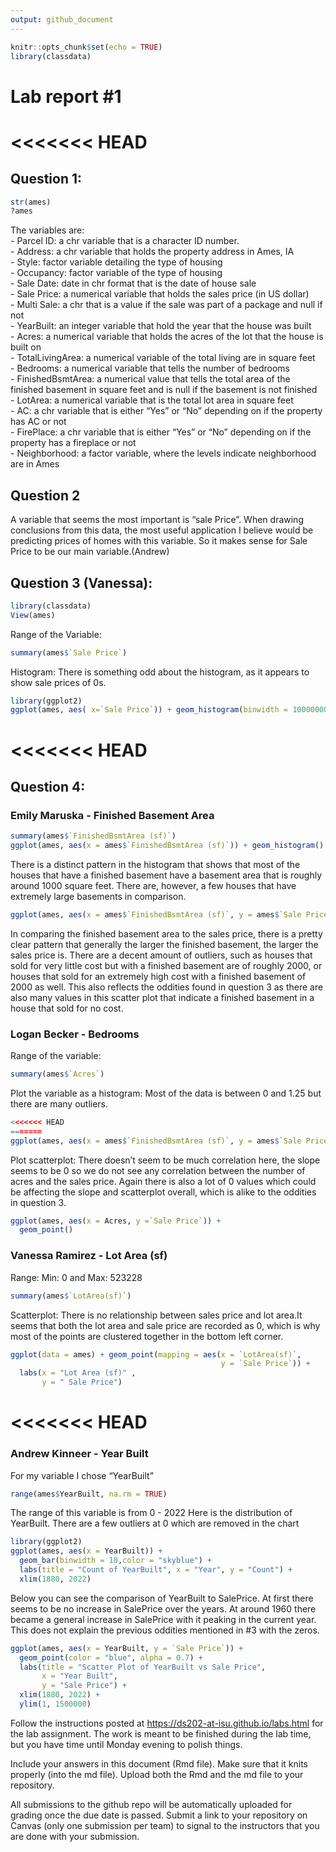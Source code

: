 ```yaml
---
output: github_document
---
```


<!-- README.md is generated from README.Rmd. Please edit the README.Rmd file -->

```r
knitr::opts_chunk$set(echo = TRUE)
library(classdata)
```

# Lab report #1

<<<<<<< HEAD
=======
## Question 1:

```r
str(ames)
?ames
```

The variables are:\
- Parcel ID: a chr variable that is a character ID number.\
- Address: a chr variable that holds the property address in Ames, IA\
- Style: factor variable detailing the type of housing\
- Occupancy: factor variable of the type of housing\
- Sale Date: date in chr format that is the date of house sale\
- Sale Price: a numerical variable that holds the sales price (in US dollar)\
- Multi Sale: a chr that is a value if the sale was part of a package and null if not\
- YearBuilt: an integer variable that hold the year that the house was built\
- Acres: a numerical variable that holds the acres of the lot that the house is built on\
- TotalLivingArea: a numerical variable of the total living are in square feet\
- Bedrooms: a numerical variable that tells the number of bedrooms\
- FinishedBsmtArea: a numerical value that tells the total area of the finished basement in square feet and is null if the basement is not finished\
- LotArea: a numerical variable that is the total lot area in square feet\
- AC: a chr variable that is either "Yes" or "No" depending on if the property has AC or not\
- FirePlace: a chr variable that is either "Yes" or "No" depending on if the property has a fireplace or not\
- Neighborhood: a factor variable, where the levels indicate neighborhood are in Ames

## Question 2

A variable that seems the most important is "sale Price". When drawing conclusions from this data, the most useful application I believe would be predicting prices of homes with this variable. So it makes sense for Sale Price to be our main variable.(Andrew)

## Question 3 (Vanessa):

```r
library(classdata)
View(ames)
```

Range of the Variable:

```r
summary(ames$`Sale Price`)
```

Histogram: There is something odd about the histogram, as it appears to show sale prices of 0s.

```r
library(ggplot2)
ggplot(ames, aes( x=`Sale Price`)) + geom_histogram(binwidth = 10000000)
```


<<<<<<< HEAD
=======
## Question 4:

### Emily Maruska - Finished Basement Area
```r
summary(ames$`FinishedBsmtArea (sf)`)
ggplot(ames, aes(x = ames$`FinishedBsmtArea (sf)`)) + geom_histogram()
```
There is a distinct pattern in the histogram that shows that most of the houses that have a finished basement have a basement area that is roughly around 1000 square feet. There are, however, a few houses that have extremely large basements in comparison.
```r
ggplot(ames, aes(x = ames$`FinishedBsmtArea (sf)`, y = ames$`Sale Price`)) + ylim(0, 1300000) + geom_point()
```  

In comparing the finished basement area to the sales price, there is a pretty clear pattern that generally the larger the finished basement, the larger the sales price is. There are a decent amount of outliers, such as houses that sold for very little cost but with a finished basement are of roughly 2000, or houses that sold for an extremely high cost with a finished basement of 2000 as well. This also reflects the oddities found in question 3 as there are also many values in this scatter plot that indicate a finished basement in a house that sold for no cost.  

### Logan Becker - Bedrooms

Range of the variable: 
```r
summary(ames$`Acres`)
```
Plot the variable as a histogram: Most of the data is between 0 and 1.25 but there are many outliers.
```r
<<<<<<< HEAD
=======
ggplot(ames, aes(x = ames$`FinishedBsmtArea (sf)`, y = ames$`Sale Price`)) + ylim(0, 1300000) + geom_point()
```  
Plot scatterplot: There doesn't seem to be much correlation here, the slope seems to be 0 so we do not see any correlation between the number of acres and the sales price. Again there is also a lot of 0 values which could be affecting the slope and scatterplot overall, which is alike to the oddities in question 3.
```r
ggplot(ames, aes(x = Acres, y =`Sale Price`)) +
  geom_point()
```



### Vanessa Ramirez - Lot Area (sf)
Range: Min: 0 and Max: 523228  
```r
summary(ames$`LotArea(sf)`)
```

Scatterplot: 
There is no relationship between sales price and lot area.It seems that both the lot area
and sale price are recorded as 0, which is why most of the points are clustered together 
in the bottom left corner. 
```r
ggplot(data = ames) + geom_point(mapping = aes(x = `LotArea(sf)`, 
                                               y = `Sale Price`)) + 
  labs(x = "Lot Area (sf)" , 
       y = " Sale Price")
```
















<<<<<<< HEAD
=======




### Andrew Kinneer - Year Built
For my variable I chose "YearBuilt"
```R
range(ames$YearBuilt, na.rm = TRUE)
```
The range of this variable is from 0 - 2022
Here is the distribution of YearBuilt. There are a few outliers at 0 which are removed in the chart
```R
library(ggplot2)
ggplot(ames, aes(x = YearBuilt)) +
  geom_bar(binwidth = 10,color = "skyblue") +
  labs(title = "Count of YearBuilt", x = "Year", y = "Count") +
  xlim(1880, 2022)
```

Below you can see the comparison of YearBuilt to SalePrice. At first there seems to be no increase in SalePrice over the years. At around 1960 there became a general increase in SalePrice with it peaking in the current year. This does not explain the previous oddities mentioned in #3 with the zeros.

```R
ggplot(ames, aes(x = YearBuilt, y = `Sale Price`)) +
  geom_point(color = "blue", alpha = 0.7) +
  labs(title = "Scatter Plot of YearBuilt vs Sale Price",
       x = "Year Built",
       y = "Sale Price") +
  xlim(1880, 2022) +
  ylim(1, 1500000)
```


Follow the instructions posted at <https://ds202-at-isu.github.io/labs.html> for the lab assignment. The work is meant to be finished during the lab time, but you have time until Monday evening to polish things.

Include your answers in this document (Rmd file). Make sure that it knits properly (into the md file). Upload both the Rmd and the md file to your repository.

All submissions to the github repo will be automatically uploaded for grading once the due date is passed. Submit a link to your repository on Canvas (only one submission per team) to signal to the instructors that you are done with your submission.
